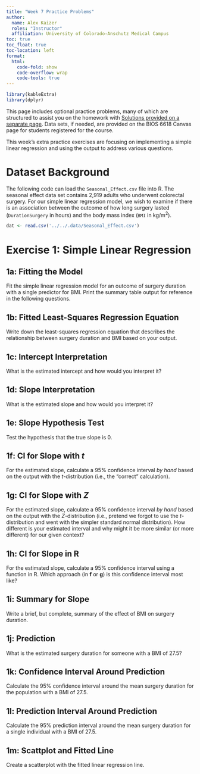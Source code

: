 ```yaml
---
title: "Week 7 Practice Problems"
author: 
  name: Alex Kaizer
  roles: "Instructor"
  affiliation: University of Colorado-Anschutz Medical Campus
toc: true
toc_float: true
toc-location: left
format:
  html:
    code-fold: show
    code-overflow: wrap 
    code-tools: true
---
```


```r
library(kableExtra)
library(dplyr)
```

This page includes optional practice problems, many of which are structured to assist you on the homework with [Solutions provided on a separate page](/labs/prac7s/index.qmd). Data sets, if needed, are provided on the BIOS 6618 Canvas page for students registered for the course.

This week's extra practice exercises are focusing on implementing a simple linear regression and using the output to address various questions.

# Dataset Background

The following code can load the `Seasonal_Effect.csv` file into R. The seasonal effect data set contains 2,919 adults who underwent colorectal surgery. For our simple linear regression model, we wish to examine if there is an association between the outcome of how long surgery lasted (`DurationSurgery` in hours) and the body mass index (`BMI` in kg/m^2^).

```r
dat <- read.csv('../../.data/Seasonal_Effect.csv')
```


# Exercise 1: Simple Linear Regression

## 1a: Fitting the Model

Fit the simple linear regression model for an outcome of surgery duration with a single predictor for BMI. Print the summary table output for reference in the following questions.


## 1b: Fitted Least-Squares Regression Equation

Write down the least-squares regression equation that describes the relationship between surgery duration and BMI based on your output.


## 1c: Intercept Interpretation

What is the estimated intercept and how would you interpret it?


## 1d: Slope Interpretation

What is the estimated slope and how would you interpret it?


## 1e: Slope Hypothesis Test

Test the hypothesis that the true slope is 0.


## 1f: CI for Slope with $t$

For the estimated slope, calculate a 95% confidence interval *by hand* based on the output with the $t$-distribution (i.e., the "correct" calculation).


## 1g: CI for Slope with $Z$

For the estimated slope, calculate a 95% confidence interval *by hand* based on the output with the $Z$-distribution (i.e., pretend we forgot to use the $t$-distribution and went with the simpler standard normal distribution). How different is your estimated interval and why might it be more similar (or more different) for our given context?


## 1h: CI for Slope in R

For the estimated slope, calculate a 95% confidence interval using a function in R. Which approach (in **f** or **g**) is this confidence interval most like?


## 1i: Summary for Slope

Write a brief, but complete, summary of the effect of BMI on surgery duration.


## 1j: Prediction

What is the estimated surgery duration for someone with a BMI of 27.5?


## 1k: Confidence Interval Around Prediction

Calculate the 95% confidence interval around the mean surgery duration for the population with a BMI of 27.5.


## 1l: Prediction Interval Around Prediction

Calculate the 95% prediction interval around the mean surgery duration for a single individual with a BMI of 27.5.


## 1m: Scattplot and Fitted Line

Create a scatterplot with the fitted linear regression line.


